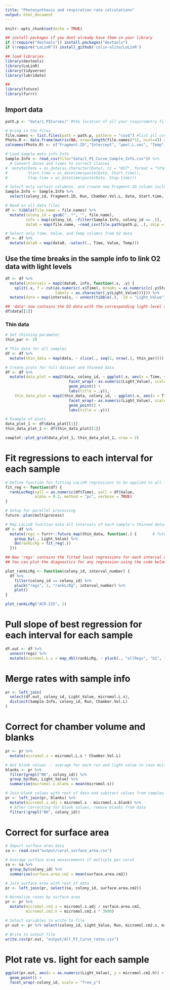 ```yaml
---
title: "Photosynthesis and respiration rate calculations"
output: html_document
---
```


```r
knitr::opts_chunk$set(echo = TRUE)

## install packages if you dont already have them in your library
if (!require("devtools")) install.packages("devtools")
if (!require("LoLinR")) install_github('colin-olito/LoLinR') 

## load libraries
library(devtools)
library(LoLinR)
library(tidyverse)
library(lubridate)

##
library(future)
library(furrr)
```

## Import data
```r
path.p <- "data/1_PICurves/" #the location of all your respirometry files 

# bring in the files
file.names <- list.files(path = path.p, pattern = "csv$") #list all csv file names in the folder
Photo.R <- data.frame(matrix(NA, nrow=length(file.names)*12, ncol=4)) #generate a 3 column dataframe with specific column names
colnames(Photo.R) <- c("Fragment.ID","Intercept", "µmol.L.sec", "Temp")

# Load Sample meta info Info
Sample.Info <- read_csv(file="data/1_PI_Curve_Sample_Info.csv")# %>%
  # Convert dates and times to correct classes
#  mutate(Date = as_date(as.character(Date), tz = "HST", format = "%Y%m%d")),
#         Start.time = as_datetime(paste(Date, Start.time)),
#         Stop.time = as_datetime(paste(Date, Stop.time)))

# Select only certain columnns, and create new Fragment.ID column including Light Level
Sample.Info <- Sample.Info %>%
  select(colony_id, Fragment.ID, Run, Chamber.Vol.L, Date, Start.time, Stop.time, Light_Value)

# Read in all data files
df <- tibble(file.name = file.names) %>%
  mutate(colony_id = gsub("_.*", "", file.name),                              # Get colony_id from filename
         info = map(colony_id, ~filter(Sample.Info, colony_id == .)),         # Get associated sample info
         data0 = map(file.name, ~read_csv(file.path(path.p, .), skip = 1)))    # Get associated O2 data

# Select only Time, Value, and Temp columns from O2 data
df <- df %>%
  mutate(data0 = map(data0, ~select(., Time, Value, Temp)))    
```

## Use the time breaks in the sample info to link O2 data with light levels
```r
df <- df %>%
  mutate(intervals = map2(data0, info, function(.x, .y) {
    split(.x, f = cut(as.numeric(.x$Time), breaks = as.numeric(c(.y$Start.time, last(.y$Stop.time))),
                      labels = as.character(.y$Light_Value)))})) %>%
  mutate(data = map(intervals, ~ unnest(tibble(.), .id = "Light_Value")))

## 'data' now contains the O2 data with the corresponding light level as another column
df$data[[1]]
```

### Thin data
```r
# Set thinning parameter
thin_par <- 20

# Thin data for all samples
df <- df %>%
  mutate(thin_data = map(data, ~ slice(., seq(1, nrow(.), thin_par))))

# Create plots for full dataset and thinned data
df <- df %>%
  mutate(data_plot = map2(data, colony_id, ~ ggplot(.x, aes(x = Time, y = Value)) + 
                            facet_wrap(~ as.numeric(Light_Value), scales = "free") +
                            geom_point() +
                            labs(title = .y)),
    thin_data_plot = map2(thin_data, colony_id, ~ ggplot(.x, aes(x = Time, y = Value)) + 
                            facet_wrap(~ as.numeric(Light_Value), scales = "free") +
                            geom_point() +
                            labs(title = .y)))

# Example of plots
data_plot_1 <- df$data_plot[[1]]
thin_data_plot_1 <- df$thin_data_plot[[1]]

cowplot::plot_grid(data_plot_1, thin_data_plot_1, nrow = 2)
```

# Fit regressions to each interval for each sample
```r
# Define function for fitting LoLinR regressions to be applied to all intervals for all samples
fit_reg <- function(df) {
  rankLocReg(xall = as.numeric(df$Time), yall = df$Value, 
             alpha = 0.2, method = "pc", verbose = TRUE)
}

# Setup for parallel processing
future::plan(multiprocess)

# Map LoLinR function onto all intervals of each sample's thinned dataset
df <- df %>%
  mutate(regs = furrr::future_map(thin_data, function(.) {       # future_map executes function in parallel
    group_by(., Light_Value) %>%
    do(rankLcRg = fit_reg(.))
  }))

## Now 'regs' contains the fitted local regressions for each interval of each sample's thinned dataset
## You can plot the diagnostics for any regression using the code below, specifying a sample colony_id and the number of the light curve interval:

plot_rankLcRg <- function(colony_id, interval_number) {
  df %>%
    filter(colony_id == colony_id) %>%
    pluck("regs", 1, "rankLcRg", interval_number) %>%
    plot()
}

plot_rankLcRg("ACR-225", 1)
```

# Pull slope of best regression for each interval for each sample
```r
df.out <- df %>% 
  unnest(regs) %>%
  mutate(micromol.L.s = map_dbl(rankLcRg, ~ pluck(., "allRegs", "b1", 1)))
```

# Merge rates with sample info
```r
pr <- left_join(
  select(df.out, colony_id, Light_Value, micromol.L.s),
  distinct(Sample.Info, colony_id, Run, Chamber.Vol.L)
)
```

# Correct for chamber volume and blanks
```r
pr <- pr %>%
  mutate(micromol.s = micromol.L.s * Chamber.Vol.L)

# Get blank values -- average for each run and light value in case multiple blanks
blanks <- pr %>%
  filter(grepl("BK", colony_id)) %>%
  group_by(Run, Light_Value) %>%
  summarise(micromol.s.blank = mean(micromol.s))

# Join blank values with rest of data and subtract values from samples for same run and light value
pr <- left_join(pr, blanks) %>%
  mutate(micromol.s.adj = micromol.s - micromol.s.blank) %>%
  # After correcting for blank values, remove blanks from data
  filter(!grepl("BK", colony_id))
```

# Correct for surface area
```r
# Import surface area data
sa <- read.csv("output/coral_surface_area.csv")

# Average surface area measurements if multiple per coral
sa <- sa %>%
  group_by(colony_id) %>%
  summarise(surface.area.cm2 = mean(surface.area.cm2))

# Join surface area with rest of data
pr <- left_join(pr, select(sa, colony_id, surface.area.cm2))

# Normalize rates by surface area
pr <- pr %>%
  mutate(micromol.cm2.s = micromol.s.adj / surface.area.cm2,
         micromol.cm2.h = micromol.cm2.s * 3600)

# Select variables to write to file
pr.out <- pr %>% select(colony_id, Light_Value, Run, micromol.cm2.s, micromol.cm2.h)

# Write to output file
write.csv(pr.out, "output/All_PI_Curve_rates.csv")
```

# Plot rate vs. light for each sample
```r
ggplot(pr.out, aes(x = as.numeric(Light_Value), y = micromol.cm2.h)) +
  geom_point() +
  facet_wrap(~colony_id, scale = "free_y")
```
